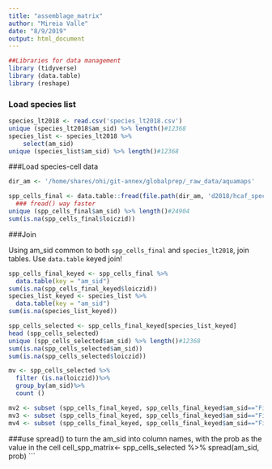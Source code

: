 ```yaml
---
title: "assemblage_matrix"
author: "Mireia Valle"
date: "8/9/2019"
output: html_document
---
```


```r
##Libraries for data management
library (tidyverse) 
library (data.table)
library (reshape)
```

### Load species list 
```r
species_lt2018 <- read.csv('species_lt2018.csv')
unique (species_lt2018$am_sid) %>% length()#12368
species_list <- species_lt2018 %>%
    select(am_sid)
unique (species_list$am_sid) %>% length()#12368
```
###Load species-cell data
```r
dir_am <- '/home/shares/ohi/git-annex/globalprep/_raw_data/aquamaps'

spp_cells_final <- data.table::fread(file.path(dir_am, 'd2018/hcaf_species_native_ver0816c_fixed.csv'))
  ### fread() way faster
unique (spp_cells_final$am_sid) %>% length()#24904
sum(is.na(spp_cells_final$loiczid))
```
###Join 

Using am_sid common to both `spp_cells_final` and `species_lt2018`, join tables.  Use `data.table` keyed join!

```r
spp_cells_final_keyed <- spp_cells_final %>%
  data.table(key = "am_sid")
sum(is.na(spp_cells_final_keyed$loiczid))
species_list_keyed <- species_list %>%
  data.table(key = "am_sid")
sum(is.na(species_list_keyed))

spp_cells_selected <- spp_cells_final_keyed[species_list_keyed]
head (spp_cells_selected)
unique (spp_cells_selected$am_sid) %>% length()#12368
sum(is.na(spp_cells_selected$am_sid))
sum(is.na(spp_cells_selected$loiczid))

mv <- spp_cells_selected %>% 
  filter (is.na(loiczid))%>%
  group_by(am_sid)%>%
  count ()

mv2 <- subset (spp_cells_final_keyed, spp_cells_final_keyed$am_sid=="Fis-167765")
mv3 <- subset (spp_cells_final_keyed, spp_cells_final_keyed$am_sid=="Fis-23834")
mv4 <- subset (spp_cells_final_keyed, spp_cells_final_keyed$am_sid=="Fis-29344")
```

###use spread() to turn the am_sid into column names, with the prob as the value in the cell
cell_spp_matrix<- spp_cells_selected %>%
    spread(am_sid, prob)
```